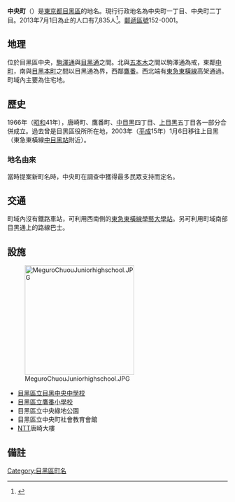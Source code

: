 {{Pathnav|日本|東京都|目黑區|'''中央町'''|hide=y|frame=1}}
{{Infobox Settlement
|official_name =  中央町
|native_name =
|image_skyline = NTT Com Karagasaki.JPG
|imagesize = 240px
|image_caption = NTT唐崎大樓
|image_flag =
|image_seal =
| image_map =
| map_caption =
|subdivision_type = [[國家|國家]]
|subdivision_name = [[File:Flag_of_Japan.svg|border]] [[日本|日本]]
|subdivision_type1 = [[都道府縣|都道府縣]]
|subdivision_name1 = [[東京都|東京都]]
|subdivision_type2 = [[東京都區部|特別區]]
|subdivision_name2 = [[目黑區|目黑區]]
|subdivision_type3 =
|subdivision_name3 =
|established_title =
|established_date =
|government_type =
|leader_title =
|leader_name =
|area_magnitude =
|area_total_km2 =
|area_land_km2 =  
|area_urban_km2 =
|area_metro_km2 =
|area_metro_sq_mi =
|population_as_of= 2013年（平成25年）7月1日
|population_footnotes =
|population_total = 7835
|population_urban =
|population_metro =
|population_density_sq_mi =
|population_density_km2 =
| timezone = [[日本標準時間|JST]]
| utc_offset = +9
|timezone_DST =
|utc_offset_DST =
|latd=|latm=|lats=|latNS=
|longd=|longm=|longs=|longEW=
|elevation_footnotes=
|elevation_m =
|elevation_ft =
|postal_code_type = [[郵遞區號|郵遞區號]]
|postal_code = 152-0001　
|area_code = 03
|registration_plate = 品川
|website =
|footnotes =
}}
'''中央町'''（{{jpn|j=中央町|hg=ちゅうおうちょう|rm=Chūōchō|f=y}}）是[[東京都|東京都]][[目黑區|目黑區]]的地名。現行行政地名為中央町一丁目、中央町二丁目。2013年7月1日為止的人口有7,835人<ref>{{Cite web |url=http://www.city.meguro.tokyo.jp/gyosei/tokei/tokei/jinko/setaisu/h25/files/mjinko-h2507.xls |title=町丁別世帯数および人口表　平成25年度（2013） |accessdate=2013-08-04 |archive-date=2020-05-03 |archive-url=https://web.archive.org/web/20200503110305/https://www.city.meguro.tokyo.jp/gyosei/tokei/tokei/jinko/setaisu/h25/files/mjinko-h2507.xls |dead-url=yes }}</ref>。[[郵遞區號|郵遞區號]]152-0001。

== 地理 ==
位於目黑區中央，[[東京都道416號古川橋二子玉川線|駒澤通]]與[[東京都道312號白金台町等等力線|目黑通]]之間。北與[[五本木|五本木]]之間以駒澤通為戒，東鄰[[中町_(目黑區)|中町]]，南與[[目黑本町|目黑本町]]之間以目黑通為界，西鄰[[鷹番|鷹番]]。西北端有[[東急東橫線|東急東橫線]]高架通過。町域內主要為住宅地。

== 歷史 ==
1966年（[[昭和|昭和]]41年），唐崎町、鷹番町、[[中目黑|中目黑]]四丁目、[[上目黑|上目黑]]五丁目各一部分合併成立。過去曾是目黑區役所所在地，2003年（[[平成|平成]]15年）1月6日移往上目黑（東急東橫線[[中目黑站|中目黑站]]附近）。

=== 地名由來 ===
當時提案新町名時，中央町在調查中獲得最多民眾支持而定名。

== 交通 ==
町域內沒有鐵路車站，可利用西南側的[[東急東橫線|東急東橫線]][[學藝大學站|學藝大學站]]。另可利用町域南部目黑通上的路線巴士。

== 設施 ==
[[File:MeguroChuouJuniorhighschool.JPG|250px]]
* [[目黑區立目黑中央中學校|目黑區立目黑中央中學校]]
* [[目黑區立鷹番小學校|目黑區立鷹番小學校]]
* 目黑區立中央綠地公園
* 目黑區立中央町社會教育會館
* [[NTT_Communications|NTT]]唐崎大樓

== 備註 ==
{{reflist}}

{{目黑區的町名}}
{{DEFAULTSORT:Chuocho}}
[[Category:目黑區町名|Category:目黑區町名]]